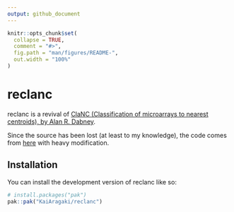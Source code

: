 ```yaml
---
output: github_document
---
```


<!-- README.md is generated from README.Rmd. Please edit that file -->

```r
knitr::opts_chunk$set(
  collapse = TRUE,
  comment = "#>",
  fig.path = "man/figures/README-",
  out.width = "100%"
)
```

# reclanc

<!-- badges: start -->
<!-- badges: end -->

reclanc is a revival of [ClaNC (Classification of microarrays to nearest centroids), by Alan R. Dabney](https://doi.org/10.1093/bioinformatics/bti681).

Since the source has been lost (at least to my knowledge), the code comes from [here](https://github.com/naikai/sake/blob/master/R/clanc.R) with heavy modification.

## Installation

You can install the development version of reclanc like so:

``` r
# install.packages("pak")
pak::pak("KaiAragaki/reclanc")
```

